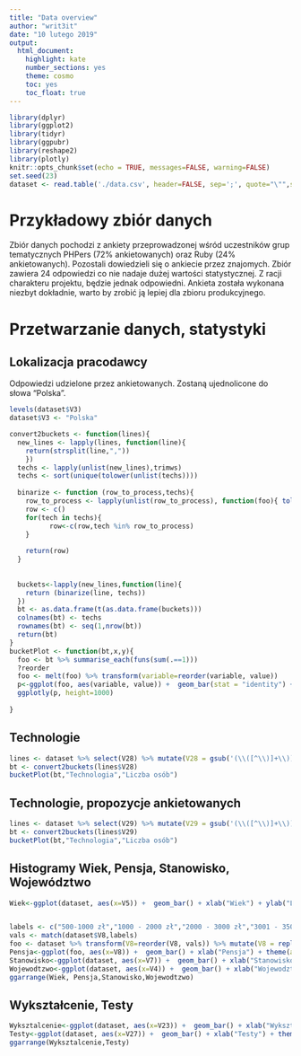 ```yaml
---
title: "Data overview"
author: "writ3it"
date: "10 lutego 2019"
output: 
  html_document: 
    highlight: kate
    number_sections: yes
    theme: cosmo
    toc: yes
    toc_float: true
---
```


```r
library(dplyr)
library(ggplot2)
library(tidyr)
library(ggpubr)
library(reshape2)
library(plotly)
knitr::opts_chunk$set(echo = TRUE, messages=FALSE, warning=FALSE)
set.seed(23)
dataset <- read.table('./data.csv', header=FALSE, sep=';', quote="\"",skip=1)
```
 
# Przykładowy zbiór danych

Zbiór danych pochodzi z ankiety przeprowadzonej wśród uczestników grup tematycznych PHPers (72% ankietowanych) oraz Ruby (24% ankietowanych). Pozostali dowiedzieli się o ankiecie przez znajomych. Zbiór zawiera 24 odpowiedzi co nie nadaje dużej wartości statystycznej. Z racji charakteru projektu, będzie jednak odpowiedni. Ankieta została wykonana niezbyt dokładnie, warto by zrobić ją lepiej dla zbioru produkcyjnego.

# Przetwarzanie danych, statystyki
## Lokalizacja pracodawcy
Odpowiedzi udzielone przez ankietowanych. Zostaną ujednolicone do słowa "Polska".
```r
levels(dataset$V3)
dataset$V3 <- "Polska"
```
``` r
convert2buckets <- function(lines){
  new_lines <- lapply(lines, function(line){ 
    return(strsplit(line,","))
    })
  techs <- lapply(unlist(new_lines),trimws)
  techs <- sort(unique(tolower(unlist(techs))))
  
  binarize <- function (row_to_process,techs){
    row_to_process <- lapply(unlist(row_to_process), function(foo){ tolower(trimws(foo))})
    row <- c()
    for(tech in techs){
          row<-c(row,tech %in% row_to_process)
    }
  
    return(row)
  }
  
  
  buckets<-lapply(new_lines,function(line){
    return (binarize(line, techs))
  })
  bt <- as.data.frame(t(as.data.frame(buckets)))
  colnames(bt) <- techs
  rownames(bt) <- seq(1,nrow(bt))
  return(bt)
}
bucketPlot <- function(bt,x,y){
  foo <- bt %>% summarise_each(funs(sum(.==1)))
  ?reorder
  foo <- melt(foo) %>% transform(variable=reorder(variable, value))
  p<-ggplot(foo, aes(variable, value)) +  geom_bar(stat = "identity") + xlab(x)+ylab(y) + theme(axis.text.y = element_text(hjust = 1, size=10)) + coord_flip()
  ggplotly(p, height=1000)
      
}
```

## Technologie
``` r
lines <- dataset %>% select(V28) %>% mutate(V28 = gsub('(\\([^\\)]+\\))',"",V28, perl=TRUE)) %>% as.list
bt <- convert2buckets(lines$V28)
bucketPlot(bt,"Technologia","Liczba osób")
```

## Technologie, propozycje ankietowanych
```r
lines <- dataset %>% select(V29) %>% mutate(V29 = gsub('(\\([^\\)]+\\))',"",V29, perl=TRUE)) %>% as.list
bt <- convert2buckets(lines$V29)
bucketPlot(bt,"Technologia","Liczba osób")
```

## Histogramy Wiek, Pensja, Stanowisko, Województwo
```r
Wiek<-ggplot(dataset, aes(x=V5)) +  geom_bar() + xlab("Wiek") + ylab("Liczba osób") + theme(axis.text.x = element_text(angle = 90, hjust = 1)) + ggtitle("Wiek programisty")


labels <- c("500-1000 zł","1000 - 2000 zł","2000 - 3000 zł","3001 - 3500 zł","3501 - 4500 zł","4501 - 5500 zł","5501 - 6500 zł","6501 - 7500 zł","7501 - 8500 zł", "8501 - 9500 zł","9501 - 10500 zł","10501 - 12501 zł","12501 - 14 500 zł","14501 - 16000 zł","16001 - 20000 zł","20 - 100 k zł","Ponad 100 k zł", "")
vals <- match(dataset$V8,labels)
foo <- dataset %>% transform(V8=reorder(V8, vals)) %>% mutate(V8 = replace(V8,V8=="",'Brak odpowiedzi'))
Pensja<-ggplot(foo, aes(x=V8)) +  geom_bar() + xlab("Pensja") + theme(axis.text.x = element_text(angle = 90, hjust = 1)) + ylab("Liczba osób") + ggtitle("Pensja programisty netto/msc")
Stanowisko<-ggplot(dataset, aes(x=V7)) +  geom_bar() + xlab("Stanowisko") + theme(axis.text.x = element_text(angle = 90, hjust = 1)) + ylab("Liczba osób") + ggtitle("Stanowisko")
Wojewodtzwo<-ggplot(dataset, aes(x=V4)) +  geom_bar() + xlab("Wojewodztwo") + theme(axis.text.x = element_text(angle = 90, hjust = 1)) + ylab("Liczba osób") + ggtitle("Województwo - oddział pracodawcy")
ggarrange(Wiek, Pensja,Stanowisko,Wojewodtzwo)
```

## Wykształcenie, Testy
```r
Wyksztalcenie<-ggplot(dataset, aes(x=V23)) +  geom_bar() + xlab("Wyksztalcenie") +ylab("Liczba osób") + theme(axis.text.x = element_text(angle = 90, hjust = 1)) + ggtitle("Wykształcenie 'szkolne'")
Testy<-ggplot(dataset, aes(x=V27)) +  geom_bar() + xlab("Testy") + theme(axis.text.x = element_text(angle = 90, hjust = 1)) + ggtitle("Stosowanie TDD") + ylab("Liczba osób")
ggarrange(Wyksztalcenie,Testy)
```
